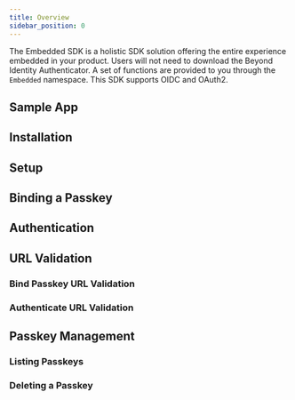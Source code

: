 ```yaml
---
title: Overview
sidebar_position: 0
---
```



The Embedded SDK is a holistic SDK solution offering the entire experience embedded in your product. Users will not need to download the Beyond Identity Authenticator. A set of functions are provided to you through the `Embedded` namespace. This SDK supports OIDC and OAuth2.

## Sample App

<SampleAppSwift/>

## Installation

<InstallationSwift/>

## Setup

<SetupSwift/>

## Binding a Passkey

<BindingAPasskeySwift/>

## Authentication

<AuthenticationSwift/>

## URL Validation

### Bind Passkey URL Validation

<BindPasskeyUrlValidationSwift/>

### Authenticate URL Validation

<AuthenticateUrlValidationSwift/>

## Passkey Management

### Listing Passkeys

<ListingPasskeysSwift/>

### Deleting a Passkey

<DeletingAPasskeySwift/>
